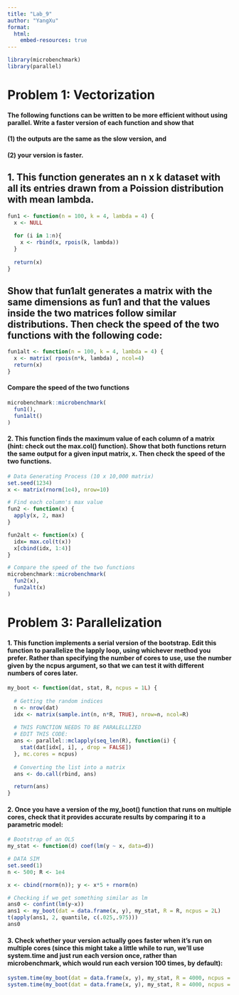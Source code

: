 ```yaml
---
title: "Lab_9"
author: "YangXu"
format:
  html:
    embed-resources: true
---
```


```r
library(microbenchmark)
library(parallel)
```
# Problem 1: Vectorization
#### The following functions can be written to be more efficient without using parallel. Write a faster version of each function and show that \
#### (1) the outputs are the same as the slow version, and \ 
#### (2) your version is faster. \
## 1. This function generates an n x k dataset with all its entries drawn from a Poission distribution with mean lambda.
```r
fun1 <- function(n = 100, k = 4, lambda = 4) {
  x <- NULL
  
  for (i in 1:n){
    x <- rbind(x, rpois(k, lambda))    
  }
  
  return(x)
}
```
## Show that fun1alt generates a matrix with the same dimensions as fun1 and that the values inside the two matrices follow similar distributions. Then check the speed of the two functions with the following code:
```r
fun1alt <- function(n = 100, k = 4, lambda = 4) {
  x <- matrix( rpois(n*k, lambda) , ncol=4)  
  return(x) 
}
```

#### Compare the speed of the two functions
```r
microbenchmark::microbenchmark(   
  fun1(),   
  fun1alt() 
)
```

#### 2. This function finds the maximum value of each column of a matrix (hint: check out the max.col() function). Show that both functions return the same output for a given input matrix, x. Then check the speed of the two functions.
```r
# Data Generating Process (10 x 10,000 matrix)
set.seed(1234)
x <- matrix(rnorm(1e4), nrow=10)

# Find each column's max value
fun2 <- function(x) {
  apply(x, 2, max)
}

fun2alt <- function(x) {
  idx= max.col(t(x))
  x[cbind(idx, 1:4)]
}

# Compare the speed of the two functions
microbenchmark::microbenchmark(   
  fun2(x),   
  fun2alt(x) 
)
```

# Problem 3: Parallelization

#### 1. This function implements a serial version of the bootstrap. Edit this function to parallelize the lapply loop, using whichever method you prefer. Rather than specifying the number of cores to use, use the number given by the ncpus argument, so that we can test it with different numbers of cores later.
```r
my_boot <- function(dat, stat, R, ncpus = 1L) {
  
  # Getting the random indices
  n <- nrow(dat)
  idx <- matrix(sample.int(n, n*R, TRUE), nrow=n, ncol=R)
  
  # THIS FUNCTION NEEDS TO BE PARALELLIZED
  # EDIT THIS CODE:
  ans <- parallel::mclapply(seq_len(R), function(i) {
    stat(dat[idx[, i], , drop = FALSE])
  }, mc.cores = ncpus)
  
  # Converting the list into a matrix
  ans <- do.call(rbind, ans)

  return(ans)
}
```
#### 2. Once you have a version of the my_boot() function that runs on multiple cores, check that it provides accurate results by comparing it to a parametric model:
```r
# Bootstrap of an OLS
my_stat <- function(d) coef(lm(y ~ x, data=d))

# DATA SIM
set.seed(1)
n <- 500; R <- 1e4

x <- cbind(rnorm(n)); y <- x*5 + rnorm(n)

# Checking if we get something similar as lm
ans0 <- confint(lm(y~x))
ans1 <- my_boot(dat = data.frame(x, y), my_stat, R = R, ncpus = 2L)
t(apply(ans1, 2, quantile, c(.025,.975)))
ans0
```

#### 3. Check whether your version actually goes faster when it’s run on multiple cores (since this might take a little while to run, we’ll use system.time and just run each version once, rather than microbenchmark, which would run each version 100 times, by default):
```r
system.time(my_boot(dat = data.frame(x, y), my_stat, R = 4000, ncpus = 1L))
system.time(my_boot(dat = data.frame(x, y), my_stat, R = 4000, ncpus = 2L))
```










